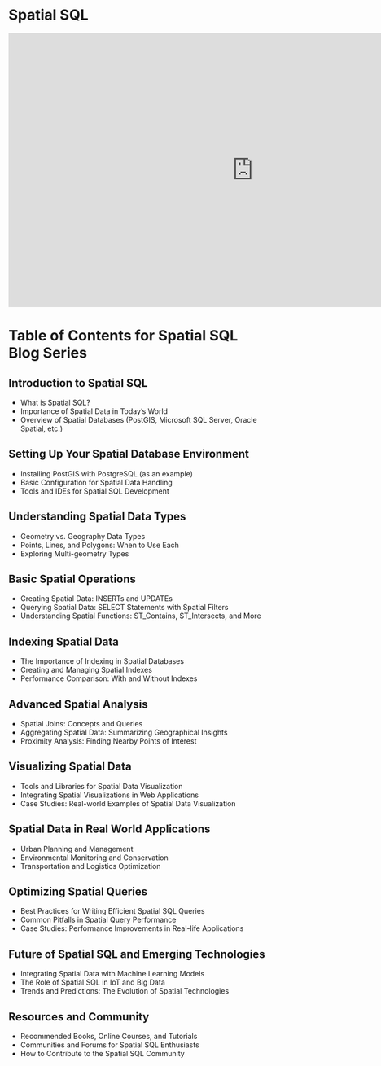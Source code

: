 

# Spatial SQL
<iframe src="https://giphy.com/embed/13UZisxBxkjPwI" width="960" height="538" frameBorder="0" class="giphy-embed" allowFullScreen></iframe>

# Table of Contents for Spatial SQL Blog Series

## Introduction to Spatial SQL
- What is Spatial SQL?
- Importance of Spatial Data in Today’s World
- Overview of Spatial Databases (PostGIS, Microsoft SQL Server, Oracle Spatial, etc.)

## Setting Up Your Spatial Database Environment
- Installing PostGIS with PostgreSQL (as an example)
- Basic Configuration for Spatial Data Handling
- Tools and IDEs for Spatial SQL Development

## Understanding Spatial Data Types
- Geometry vs. Geography Data Types
- Points, Lines, and Polygons: When to Use Each
- Exploring Multi-geometry Types

## Basic Spatial Operations
- Creating Spatial Data: INSERTs and UPDATEs
- Querying Spatial Data: SELECT Statements with Spatial Filters
- Understanding Spatial Functions: ST_Contains, ST_Intersects, and More

## Indexing Spatial Data
- The Importance of Indexing in Spatial Databases
- Creating and Managing Spatial Indexes
- Performance Comparison: With and Without Indexes

## Advanced Spatial Analysis
- Spatial Joins: Concepts and Queries
- Aggregating Spatial Data: Summarizing Geographical Insights
- Proximity Analysis: Finding Nearby Points of Interest

## Visualizing Spatial Data
- Tools and Libraries for Spatial Data Visualization
- Integrating Spatial Visualizations in Web Applications
- Case Studies: Real-world Examples of Spatial Data Visualization

## Spatial Data in Real World Applications
- Urban Planning and Management
- Environmental Monitoring and Conservation
- Transportation and Logistics Optimization

## Optimizing Spatial Queries
- Best Practices for Writing Efficient Spatial SQL Queries
- Common Pitfalls in Spatial Query Performance
- Case Studies: Performance Improvements in Real-life Applications

## Future of Spatial SQL and Emerging Technologies
- Integrating Spatial Data with Machine Learning Models
- The Role of Spatial SQL in IoT and Big Data
- Trends and Predictions: The Evolution of Spatial Technologies

## Resources and Community
- Recommended Books, Online Courses, and Tutorials
- Communities and Forums for Spatial SQL Enthusiasts
- How to Contribute to the Spatial SQL Community

